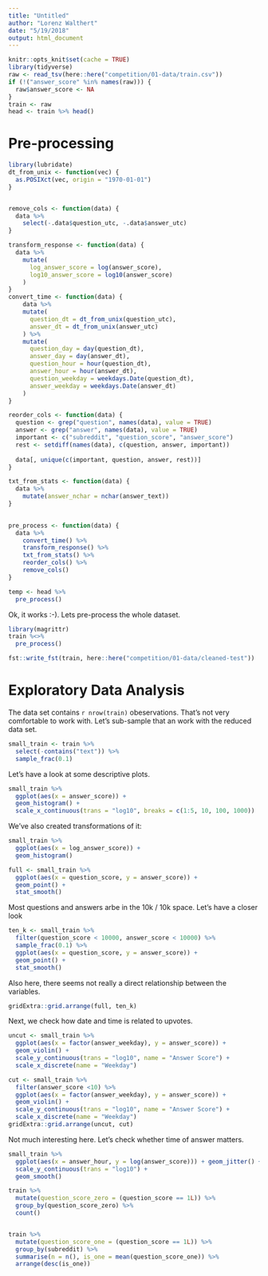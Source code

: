 ```yaml
---
title: "Untitled"
author: "Lorenz Walthert"
date: "5/19/2018"
output: html_document
---
```


```r
knitr::opts_knit$set(cache = TRUE)
library(tidyverse)
raw <- read_tsv(here::here("competition/01-data/train.csv"))
if (!("answer_score" %in% names(raw))) {
  raw$answer_score <- NA
}
train <- raw
head <- train %>% head()
```


# Pre-processing

```r
library(lubridate)
dt_from_unix <- function(vec) {
  as.POSIXct(vec, origin = "1970-01-01")
}


remove_cols <- function(data) {
  data %>%
    select(-.data$question_utc, -.data$answer_utc)
}

transform_response <- function(data) {
  data %>%
    mutate(
      log_answer_score = log(answer_score), 
      log10_answer_score = log10(answer_score) 
    )
}
convert_time <- function(data) {
    data %>%
    mutate(
      question_dt = dt_from_unix(question_utc),
      answer_dt = dt_from_unix(answer_utc)
    ) %>%
    mutate(
      question_day = day(question_dt),
      answer_day = day(answer_dt),
      question_hour = hour(question_dt),
      answer_hour = hour(answer_dt),
      question_weekday = weekdays.Date(question_dt),
      answer_weekday = weekdays.Date(answer_dt)
    )
}

reorder_cols <- function(data) {
  question <- grep("question", names(data), value = TRUE)
  answer <- grep("answer", names(data), value = TRUE)
  important <- c("subreddit", "question_score", "answer_score")
  rest <- setdiff(names(data), c(question, answer, important))
  
  data[, unique(c(important, question, answer, rest))]
}

txt_from_stats <- function(data) {
  data %>%
    mutate(answer_nchar = nchar(answer_text))
}
  

pre_process <- function(data) {
  data %>%
    convert_time() %>%
    transform_response() %>%
    txt_from_stats() %>%
    reorder_cols() %>%
    remove_cols()
}
```

```r
temp <- head %>%
  pre_process()
```

Ok, it works :-). Lets pre-process the whole dataset.

```r
library(magrittr)
train %<>%
  pre_process()

fst::write_fst(train, here::here("competition/01-data/cleaned-test"))
```


# Exploratory Data Analysis

The data set contains `r nrow(train)` obeservations. That's not very comfortable
to work with. Let's sub-sample that an work with the reduced data set.

```r
small_train <- train %>%
  select(-contains("text")) %>%
  sample_frac(0.1)
```


Let's have a look at some descriptive plots. 

```r
small_train %>%
  ggplot(aes(x = answer_score)) +
  geom_histogram() + 
  scale_x_continuous(trans = "log10", breaks = c(1:5, 10, 100, 1000))
```

We've also created transformations of it:

```r
small_train %>%
  ggplot(aes(x = log_answer_score)) +
  geom_histogram()
```


```r
full <- small_train %>%
  ggplot(aes(x = question_score, y = answer_score)) + 
  geom_point() + 
  stat_smooth()
```

Most questions and answers arbe in the 10k / 10k space. Let's have a closer look

```r
ten_k <- small_train %>%
  filter(question_score < 10000, answer_score < 10000) %>%
  sample_frac(0.1) %>%
  ggplot(aes(x = question_score, y = answer_score)) + 
  geom_point() + 
  stat_smooth()

```

Also here, there seems not really a direct relationship between the variables.
```r
gridExtra::grid.arrange(full, ten_k)
```

Next, we check how date and time is related to upvotes.
```r
uncut <- small_train %>%
  ggplot(aes(x = factor(answer_weekday), y = answer_score)) + 
  geom_violin() + 
  scale_y_continuous(trans = "log10", name = "Answer Score") + 
  scale_x_discrete(name = "Weekday")

cut <- small_train %>%
  filter(answer_score <10) %>%
  ggplot(aes(x = factor(answer_weekday), y = answer_score)) + 
  geom_violin() + 
  scale_y_continuous(trans = "log10", name = "Answer Score") + 
  scale_x_discrete(name = "Weekday")
gridExtra::grid.arrange(uncut, cut)
```

Not much interesting here. Let's check whether time of answer matters. 

```r
small_train %>%
  ggplot(aes(x = answer_hour, y = log(answer_score))) + geom_jitter() + 
  scale_y_continuous(trans = "log10") + 
  geom_smooth()
```
```r
train %>%
  mutate(question_score_zero = (question_score == 1L)) %>%
  group_by(question_score_zero) %>%
  count()


train %>%
  mutate(question_score_one = (question_score == 1L)) %>%
  group_by(subreddit) %>%
  summarise(n = n(), is_one = mean(question_score_one)) %>%
  arrange(desc(is_one))
```

